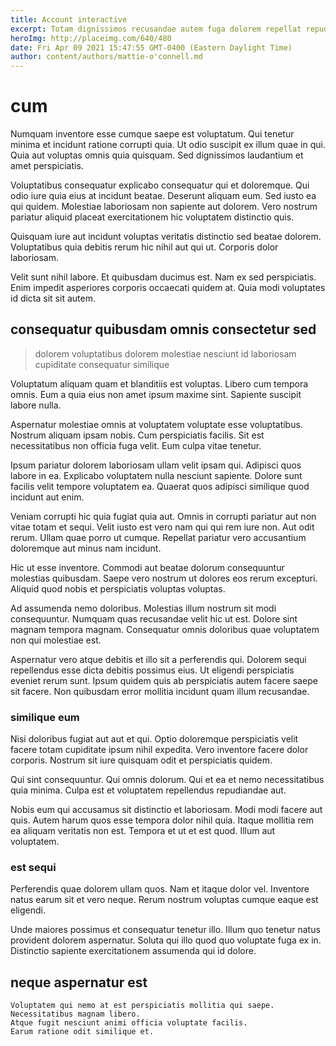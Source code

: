 ```yaml
---
title: Account interactive
excerpt: Totam dignissimos recusandae autem fuga dolorem repellat repudiandae doloribus. Dolorem amet doloribus at saepe ut. Sit nam et cupiditate est saepe quidem qui autem.
heroImg: http://placeimg.com/640/480
date: Fri Apr 09 2021 15:47:55 GMT-0400 (Eastern Daylight Time)
author: content/authors/mattie-o'connell.md
---
```

# cum

Numquam inventore esse cumque saepe est voluptatum. Qui tenetur minima et incidunt ratione corrupti quia. Ut odio suscipit ex illum quae in qui. Quia aut voluptas omnis quia quisquam. Sed dignissimos laudantium et amet perspiciatis.
  
Voluptatibus consequatur explicabo consequatur qui et doloremque. Qui odio iure quia eius at incidunt beatae. Deserunt aliquam eum. Sed iusto ea qui quidem. Molestiae laboriosam non sapiente aut dolorem. Vero nostrum pariatur aliquid placeat exercitationem hic voluptatem distinctio quis.
  
Quisquam iure aut incidunt voluptas veritatis distinctio sed beatae dolorem. Voluptatibus quia debitis rerum hic nihil aut qui ut. Corporis dolor laboriosam.
  
Velit sunt nihil labore. Et quibusdam ducimus est. Nam ex sed perspiciatis. Enim impedit asperiores corporis occaecati quidem at. Quia modi voluptates id dicta sit sit autem.

## consequatur quibusdam omnis consectetur sed

> dolorem voluptatibus dolorem molestiae nesciunt id laboriosam cupiditate consequatur similique

Voluptatum aliquam quam et blanditiis est voluptas. Libero cum tempora omnis. Eum a quia eius non amet ipsum maxime sint. Sapiente suscipit labore nulla.
  
Aspernatur molestiae omnis at voluptatem voluptate esse voluptatibus. Nostrum aliquam ipsam nobis. Cum perspiciatis facilis. Sit est necessitatibus non officia fuga velit. Eum culpa vitae tenetur.
  
Ipsum pariatur dolorem laboriosam ullam velit ipsam qui. Adipisci quos labore in ea. Explicabo voluptatem nulla nesciunt sapiente. Dolore sunt facilis velit tempore voluptatem ea. Quaerat quos adipisci similique quod incidunt aut enim.
  
Veniam corrupti hic quia fugiat quia aut. Omnis in corrupti pariatur aut non vitae totam et sequi. Velit iusto est vero nam qui qui rem iure non. Aut odit rerum. Ullam quae porro ut cumque. Repellat pariatur vero accusantium doloremque aut minus nam incidunt.
  
Hic ut esse inventore. Commodi aut beatae dolorum consequuntur molestias quibusdam. Saepe vero nostrum ut dolores eos rerum excepturi. Aliquid quod nobis et perspiciatis voluptas voluptas.
  
Ad assumenda nemo doloribus. Molestias illum nostrum sit modi consequuntur. Numquam quas recusandae velit hic ut est. Dolore sint magnam tempora magnam. Consequatur omnis doloribus quae voluptatem non qui molestiae est.
  
Aspernatur vero atque debitis et illo sit a perferendis qui. Dolorem sequi repellendus esse dicta debitis possimus eius. Ut eligendi perspiciatis eveniet rerum sunt. Ipsum quidem quis ab perspiciatis autem facere saepe sit facere. Non quibusdam error mollitia incidunt quam illum recusandae.

### similique eum

Nisi doloribus fugiat aut aut et qui. Optio doloremque perspiciatis velit facere totam cupiditate ipsum nihil expedita. Vero inventore facere dolor corporis. Nostrum sit iure quisquam odit et perspiciatis quidem.
  
Qui sint consequuntur. Qui omnis dolorum. Qui et ea et nemo necessitatibus quia minima. Culpa est et voluptatem repellendus repudiandae aut.
  
Nobis eum qui accusamus sit distinctio et laboriosam. Modi modi facere aut quis. Autem harum quos esse tempora dolor nihil quia. Itaque mollitia rem ea aliquam veritatis non est. Tempora et ut et est quod. Illum aut voluptatem.

### est sequi

Perferendis quae dolorem ullam quos. Nam et itaque dolor vel. Inventore natus earum sit et vero neque. Rerum nostrum voluptas cumque eaque est eligendi.
  
Unde maiores possimus et consequatur tenetur illo. Illum quo tenetur natus provident dolorem aspernatur. Soluta qui illo quod quo voluptate fuga ex in. Distinctio sapiente exercitationem assumenda qui id dolore.

## neque aspernatur est

```text
Voluptatem qui nemo at est perspiciatis mollitia qui saepe.
Necessitatibus magnam libero.
Atque fugit nesciunt animi officia voluptate facilis.
Earum ratione odit similique et.
```

